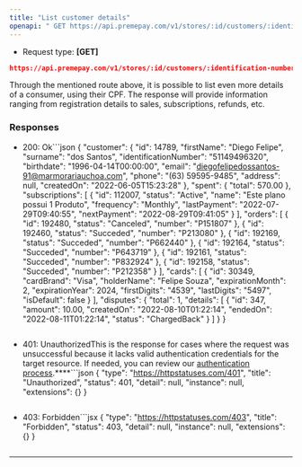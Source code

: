 ```yaml
---
title: "List customer details"
openapi: " GET https://api.premepay.com/v1/stores/:id/customers/:identification-number"
---
```


* Request type: **\[GET]**

```json
https://api.premepay.com/v1/stores/:id/customers/:identification-number
```

Through the mentioned route above, it is possible to list even more details of a consumer, using their CPF. The response will provide information ranging from registration details to sales, subscriptions, refunds, etc.

### Responses

* 200: Ok```json
  {
      "customer": {
          "id": 14789,
          "firstName": "Diego Felipe",
          "surname": "dos Santos",
  				"identificationNumber": "51149496320",
          "birthdate": "1996-04-14T00:00:00",
          "email": "diegofelipedossantos-91@marmorariauchoa.com",
          "phone": "(63) 59595-9485",
          "address": null,
          "createdOn": "2022-06-05T15:23:28"
      },
      "spent": {
          "total": 570.00
      },
      "subscriptions": [
          {
              "id": 112007,
              "status": "Active",
              "name": "Este plano possui 1 Produto",
              "frequency": "Monthly",
              "lastPayment": "2022-07-29T09:40:55",
              "nextPayment": "2022-08-29T09:41:05"
          }
      ],
      "orders": [
          {
              "id": 192480,
              "status": "Canceled",
              "number": "P151807"
          },
          {
              "id": 192460,
              "status": "Succeded",
              "number": "P213080"
          },
          {
              "id": 192169,
              "status": "Succeded",
              "number": "P662440"
          },
          {
              "id": 192164,
              "status": "Succeded",
              "number": "P643719"
          },
          {
              "id": 192161,
              "status": "Succeded",
              "number": "P832924"
          },
          {
              "id": 192158,
              "status": "Succeded",
              "number": "P212358"
          }
      ],
      "cards": [
          {
              "id": 30349,
              "cardBrand": "Visa",
              "holderName": "Felipe Souza",
              "expirationMonth": 2,
              "expirationYear": 2024,
              "firstDigits": "4539",
              "lastDigits": "5497",
              "isDefault": false
          }
      ],
      "disputes": {
          "total": 1,
          "details": [
              {
                  "id": 347,
                  "amount": 10.00,
                  "createdOn": "2022-08-10T01:22:14",
                  "endedOn": "2022-08-11T01:22:14",
                  "status": "ChargedBack"
              }
          ]
      }
  }
  ```

* 401: UnauthorizedThis is the response for cases where the request was unsuccessful because it lacks valid authentication credentials for the target resource.
  If needed, you can review our [authentication process](https://www.notion.so/Authentication-c941a0cb8e2647b187d87fcf8a314b37?pvs=21).\*\*\*\*```json
  {
    "type": "https://httpstatuses.com/401",
    "title": "Unauthorized",
    "status": 401,
    "detail": null,
    "instance": null,
    "extensions": {}
  }
  ```

* 403: Forbidden```jsx
  {
    "type": "https://httpstatuses.com/403",
    "title": "Forbidden",
    "status": 403,
    "detail": null,
    "instance": null,
    "extensions": {}
  }
  ```

***